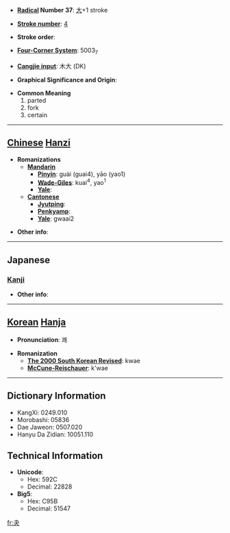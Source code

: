 * '''[[Wiktionary:Chinese radical index| Radical]] Number 37''': [[Wiktionary:Chinese radical index 大|大]]+1 stroke

* '''[[Wiktionary:Chinese total strokes index|Stroke number]]''': [[Wiktionary:Chinese total strokes index 4|4]]

* '''Stroke order''': 

* '''[[Wiktionary:Chinese four corner index|Four-Corner System]]''': 5003<sub>7</sub>

* '''[[Wiktionary:Chinese Cangjie index|Cangjie input]]''': 木大 (DK)

* '''Graphical Significance and Origin''': 

* '''Common Meaning'''
*#parted
*# fork
*# certain


----

== [[Chinese]] [[Hanzi]] ==

* '''Romanizations'''
** '''[[Mandarin]]'''
*** '''[[Pinyin]]''': guài (guai4), yāo (yao1)
*** '''[[Wade-Giles]]''': kuai<sup>4</sup>, yao<sup>1</sup>
*** '''[[Yale]]''': 
** '''[[Cantonese]]'''
*** '''[[Jyutping]]''':
*** '''[[Penkyamp]]''': 
*** '''[[Yale]]''': gwaai2

* '''Other info''': 

----

==Japanese==
===[[Kanji]]===
{{kanji|on readings=[[けつ]] (ketsu), [[けち]] (kechi), [[かい]] (kai)|kun readings=[[わける]] (wakeru), [[きめる]] (kimeru), [[ゆがけ]] (yugake)}}

* '''Other info''':  

----

== [[Korean]] [[Hanja]] ==

* '''Pronunciation''': 쾌

* '''Romanization'''
** '''[[The 2000 South Korean Revised Romanization|The 2000 South Korean Revised]]''': kwae
** '''[[McCune-Reischauer]]''': k'wae

----

== Dictionary Information ==

* KangXi: 0249.010
* Morobashi: 05836
* Dae Jaweon: 0507.020
* Hanyu Da Zidian: 10051.110

== Technical Information ==

* '''Unicode''':
** Hex: 592C
** Decimal: 22828
* '''Big5''':
** Hex: C95B
** Decimal: 51547

[[fr:夬]]